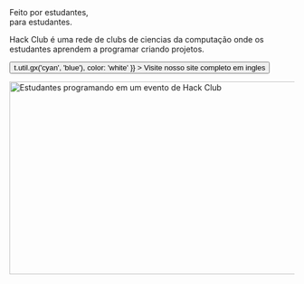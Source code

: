 
<Container variant="copy">

<Heading as="h1">
  Feito por estudantes, <br />
  para estudantes.
</Heading>

Hack Club é uma rede de clubs de ciencias da computação onde os estudantes aprendem a programar criando projetos.

<p>
  <Button
    as="a"
    href="https://hackclub.com/?ref=es"
    variant="ctaLg"
    sx={{
      backgroundImage: t => t.util.gx('cyan', 'blue'),
      color: 'white'
    }}
  >
    Visite nosso site completo em ingles
  </Button>
</p>

<img
  alt="Estudantes programando em um evento de Hack Club"
  src="https://cloud-mbj8axfqr-hack-club-bot.vercel.app/0hackpenn_1.jpg"
  width="512"
  height="341"
/>

</Container>
